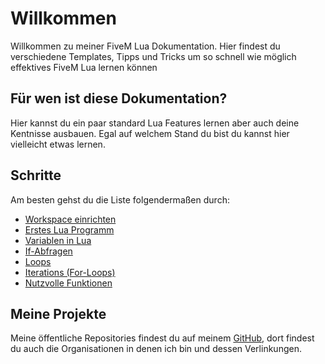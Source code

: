 # Willkommen
 
Willkommen zu meiner FiveM Lua Dokumentation. Hier findest du verschiedene Templates, Tipps und Tricks um so schnell wie möglich effektives FiveM Lua lernen können

## Für wen ist diese Dokumentation?

Hier kannst du ein paar standard Lua Features lernen aber auch deine Kentnisse ausbauen. Egal auf welchem Stand du bist du kannst hier vielleicht etwas lernen.

## Schritte
Am besten gehst du die Liste folgendermaßen durch:
- [Workspace einrichten](./workspace_setup)
- [Erstes Lua Programm](./lua_basics/first_programm)
- [Variablen in Lua](./lua_basics/variables)
- [If-Abfragen](./lua_basics/if_querys)
- [Loops](./lua_basics/loops)
- [Iterations (For-Loops)](./lua_basics/iterations)
- [Nutzvolle Funktionen](./lua_basics/usefull_functions)

## Meine Projekte
Meine öffentliche Repositories findest du auf meinem [GitHub](https://github.com/Mirrrrrow), dort findest du auch die Organisationen in denen ich bin und dessen Verlinkungen.
